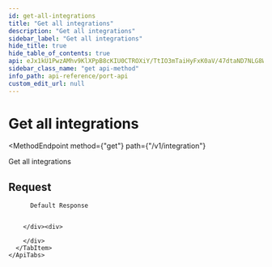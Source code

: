 ```yaml
---
id: get-all-integrations
title: "Get all integrations"
description: "Get all integrations"
sidebar_label: "Get all integrations"
hide_title: true
hide_table_of_contents: true
api: eJx1kU1PwzAMhv9KlXPpB8cKIU0CTROXiY/TtIO3mTaiHyFxK0aV/47dtaND7NLG8WP79ZteEeROZRu1qglzC6Sb2qltqBzuW6vpyLle7RAsWsEswiHTF6xn2qIzHCC36tVtksjvgG5vtRFKZeoB36EtKXgeSeV9+AdZIgVQlsFF+1BVSEVz4HyOxKEBKjiIuzSegUoU2w6tGwS3tmSmIDIui2MwOnKU3yRpxD1MYynSjfKzLV/2BVYn9dOuvaKjQe7C1U945AE1VBIvWtZj9fc0V4v2gn3hKllK1+/NUK6pFH7N84LFesWo6DvtmkaJYtY0jiqoBR+7XzHhwqmzNMIvik0JLIGbDUv3o0Eb1aWDuF+LeN+C50mu73fg8M2W3sv1Z4tWXpqPHVgNOxG+2fqZ+cvHV24HrfSeW/MxWDMexPopVct9B2X7n2cDPHx9eKXkji0L2Pj7M37KXC0Yn2CixZOt9/4Hnkr4gA==
sidebar_class_name: "get api-method"
info_path: api-reference/port-api
custom_edit_url: null
---
```



<h1
  className={"openapi__heading"}
>
  Get all integrations
</h1>

<MethodEndpoint
  method={"get"}
  path={"/v1/integration"}
>
  
</MethodEndpoint>



Get all integrations

## Request

<div>
  <div>
    <ApiTabs
      label={undefined}
      id={undefined}
    >
      <TabItem
        label={"200"}
        value={"200"}
      >
        <div>
          
          
          Default Response
          
          
        </div><div>
          
        </div>
      </TabItem>
    </ApiTabs>
  </div>
</div>
      